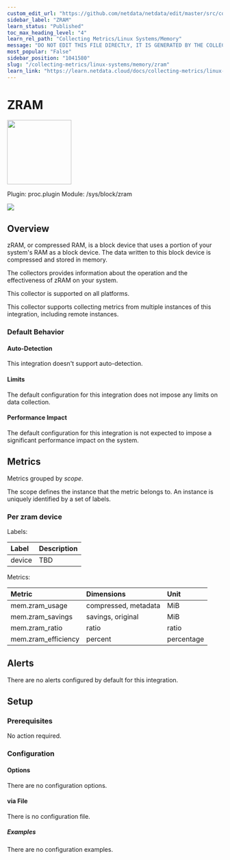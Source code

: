 ```yaml
---
custom_edit_url: "https://github.com/netdata/netdata/edit/master/src/collectors/proc.plugin/metadata.yaml"
sidebar_label: "ZRAM"
learn_status: "Published"
toc_max_heading_level: "4"
learn_rel_path: "Collecting Metrics/Linux Systems/Memory"
message: "DO NOT EDIT THIS FILE DIRECTLY, IT IS GENERATED BY THE COLLECTOR'S metadata.yaml FILE"
most_popular: "False"
sidebar_position: "1041580"
slug: "/collecting-metrics/linux-systems/memory/zram"
learn_link: "https://learn.netdata.cloud/docs/collecting-metrics/linux-systems/memory/zram"
---
```



# ZRAM


<img src="https://netdata.cloud/img/microchip.svg" width="150"/>


Plugin: proc.plugin
Module: /sys/block/zram

<img src="https://img.shields.io/badge/maintained%20by-Netdata-%2300ab44" />

## Overview

zRAM, or compressed RAM, is a block device that uses a portion of your system's RAM as a block device.
The data written to this block device is compressed and stored in memory.

The collectors provides information about the operation and the effectiveness of zRAM on your system.




This collector is supported on all platforms.

This collector supports collecting metrics from multiple instances of this integration, including remote instances.


### Default Behavior

#### Auto-Detection

This integration doesn't support auto-detection.

#### Limits

The default configuration for this integration does not impose any limits on data collection.

#### Performance Impact

The default configuration for this integration is not expected to impose a significant performance impact on the system.

## Metrics

Metrics grouped by *scope*.

The scope defines the instance that the metric belongs to. An instance is uniquely identified by a set of labels.



### Per zram device



Labels:

| Label      | Description     |
|:-----------|:----------------|
| device | TBD |

Metrics:

| Metric | Dimensions | Unit |
|:------|:----------|:----|
| mem.zram_usage | compressed, metadata | MiB |
| mem.zram_savings | savings, original | MiB |
| mem.zram_ratio | ratio | ratio |
| mem.zram_efficiency | percent | percentage |



## Alerts

There are no alerts configured by default for this integration.


## Setup


### Prerequisites

No action required.

### Configuration

#### Options



There are no configuration options.



#### via File

There is no configuration file.

##### Examples
There are no configuration examples.


